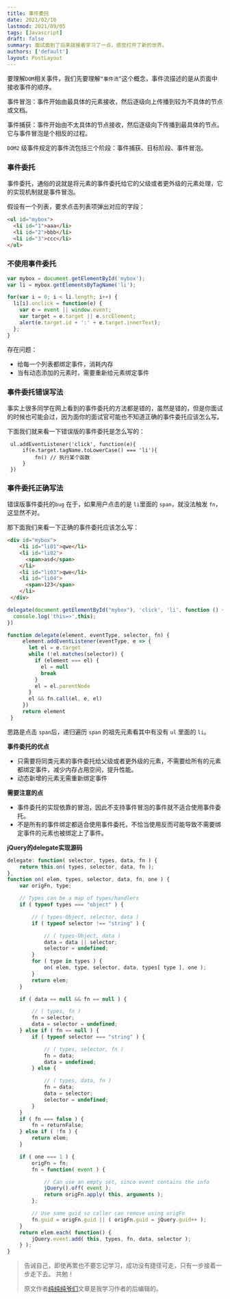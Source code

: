 ```yaml
---
title: 事件委托
date: 2021/02/10
lastmod: 2021/09/05
tags: [Javascript]
draft: false
summary: 面试面到了后来就接着学习了一点，感觉打开了新的世界。
authors: ['default']
layout: PostLayout
---
```

要理解`DOM`相关事件，我们先要理解`“事件流”`这个概念，事件流描述的是从页面中接收事件的顺序。

事件冒泡：事件开始由最具体的元素接收，然后逐级向上传播到较为不具体的节点或文档。

事件捕获：事件开始由不太具体的节点接收，然后逐级向下传播到最具体的节点。它与事件冒泡是个相反的过程。

`DOM2` 级事件规定的事件流包括三个阶段：事件捕获、目标阶段、事件冒泡。

### 事件委托

事件委托，通俗的说就是将元素的事件委托给它的父级或者更外级的元素处理，它的实现机制就是事件冒泡。

假设有一个列表，要求点击列表项弹出对应的字段：

```html
<ul id="mybox">
  <li id="1">aaa</li>
  <li id="2">bbb</li>
  <li id="3">ccc</li>
</ul>
```

### 不使用事件委托

```javascript
var mybox = document.getElementById('mybox');
var li = mybox.getElementsByTagName('li');

for(var i = 0; i < li.length; i++) {
  li[i].onclick = function(e) {
    var e = event || window.event;
    var target = e.target || e.srcElement;
    alert(e.target.id + ':' + e.target.innerText);  
  };
}
```

存在问题：

- 给每一个列表都绑定事件，消耗内存
- 当有动态添加的元素时，需要重新给元素绑定事件

### 事件委托错误写法

事实上很多同学在网上看到的事件委托的方法都是错的，虽然是错的，但是你面试的时候也可能会过，因为面你的面试官可能也不知道正确的事件委托应该怎么写。

下面我们就来看一下错误版的事件委托是怎么写的：

```
 ul.addEventListener('click', function(e){
     if(e.target.tagName.toLowerCase() === 'li'){
         fn() // 执行某个函数
     }
 })
```

### 事件委托正确写法

错误版事件委托的`bug` 在于，如果用户点击的是 `li`里面的 `span`，就没法触发 `fn`，这显然不对。

那下面我们来看一下正确的事件委托应该怎么写：

```html
<div id="mybox">
    <li id="li01">qwe</li>
    <li id="li02">
      <span>asd</span>
    </li>
    <li id="li03">qwe</li>
    <li id="li04">
      <span>123</span>
    </li>
 </div>
```

```javascript
delegate(document.getElementById("mybox"), 'click', 'li', function () {
  console.log('this=>',this);
})

function delegate(element, eventType, selector, fn) {
     element.addEventListener(eventType, e => {
       let el = e.target
       while (!el.matches(selector)) {
         if (element === el) {
           el = null
           break
         }
         el = el.parentNode
       }
       el && fn.call(el, e, el)
     })
     return element
 }
```

思路是点击 `span`后，递归遍历 `span` 的祖先元素看其中有没有 `ul` 里面的 `li`。

**事件委托的优点**

- 只需要将同类元素的事件委托给父级或者更外级的元素，不需要给所有的元素都绑定事件，减少内存占用空间，提升性能。
- 动态新增的元素无需重新绑定事件

**需要注意的点**

- 事件委托的实现依靠的冒泡，因此不支持事件冒泡的事件就不适合使用事件委托。
- 不是所有的事件绑定都适合使用事件委托，不恰当使用反而可能导致不需要绑定事件的元素也被绑定上了事件。

**jQuery的delegate实现源码**

```javascript
delegate: function( selector, types, data, fn ) {
    return this.on( types, selector, data, fn );
},
function on( elem, types, selector, data, fn, one ) {
	var origFn, type;

	// Types can be a map of types/handlers
	if ( typeof types === "object" ) {

		// ( types-Object, selector, data )
		if ( typeof selector !== "string" ) {

			// ( types-Object, data )
			data = data || selector;
			selector = undefined;
		}
		for ( type in types ) {
			on( elem, type, selector, data, types[ type ], one );
		}
		return elem;
	}

	if ( data == null && fn == null ) {

		// ( types, fn )
		fn = selector;
		data = selector = undefined;
	} else if ( fn == null ) {
		if ( typeof selector === "string" ) {

			// ( types, selector, fn )
			fn = data;
			data = undefined;
		} else {

			// ( types, data, fn )
			fn = data;
			data = selector;
			selector = undefined;
		}
	}
	if ( fn === false ) {
		fn = returnFalse;
	} else if ( !fn ) {
		return elem;
	}

	if ( one === 1 ) {
		origFn = fn;
		fn = function( event ) {

			// Can use an empty set, since event contains the info
			jQuery().off( event );
			return origFn.apply( this, arguments );
		};

		// Use same guid so caller can remove using origFn
		fn.guid = origFn.guid || ( origFn.guid = jQuery.guid++ );
	}
	return elem.each( function() {
		jQuery.event.add( this, types, fn, data, selector );
	} );
}
```

> 告诫自己，即使再累也不要忘记学习，成功没有捷径可走，只有一步接着一步走下去。 共勉！
>
> 原文作者[纯纯纯爷们](https://juejin.cn/post/6844904097372438542)文章是我学习作者的后编辑的。